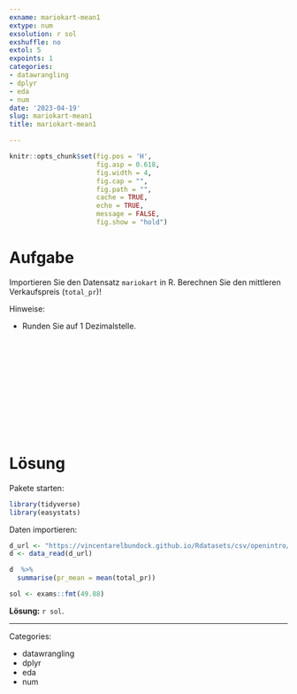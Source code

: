 ```yaml
---
exname: mariokart-mean1
extype: num
exsolution: r sol
exshuffle: no
extol: 5
expoints: 1
categories:
- datawrangling
- dplyr
- eda
- num
date: '2023-04-19'
slug: mariokart-mean1
title: mariokart-mean1

---
```







```r
knitr::opts_chunk$set(fig.pos = 'H',
                      fig.asp = 0.618,
                      fig.width = 4,
                      fig.cap = "", 
                      fig.path = "",
                      cache = TRUE,
                      echo = TRUE,
                      message = FALSE,
                      fig.show = "hold")
```






# Aufgabe

Importieren Sie den Datensatz `mariokart` in R.
Berechnen Sie den mittleren Verkaufspreis (`total_pr`)!

Hinweise:

- Runden Sie auf 1 Dezimalstelle.



</br>
</br>
</br>
</br>
</br>
</br>
</br>
</br>
</br>
</br>

# Lösung

Pakete starten:

```r
library(tidyverse)
library(easystats)
```


Daten importieren:

```r
d_url <- "https://vincentarelbundock.github.io/Rdatasets/csv/openintro/mariokart.csv"
d <- data_read(d_url)
```

```r
d  %>% 
  summarise(pr_mean = mean(total_pr))
```

```r
sol <- exams::fmt(49.88)
```

**Lösung:** `r sol`. 





---

Categories: 

- datawrangling
- dplyr
- eda
- num

